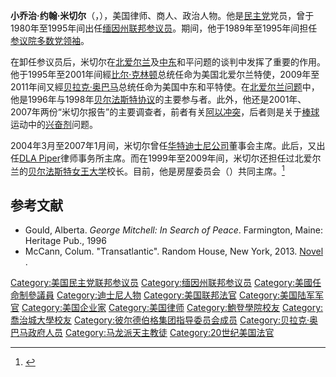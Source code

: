 {{Infobox officeholder
|image         = George Mitchell in Tel Aviv July 26, 2009.jpg
|office        = 美国中东和平特使
|president     = [[贝拉克·奥巴马|贝拉克·奥巴马]]
|term_start    = 2009年1月22日
|term_end      =2011年5月13日
|predecessor   = {{link-en|Tony Zinni|Anthony Zinni}} {{small|(2003)}}
|successor     = {{link-en|David Hale|David Hale (diplomat)}}
|office1       = [[贝尔法斯特女王大学|贝尔法斯特女王大学]]校长
|term_start1   = 1999年5月5日
|term_end1     = 2009年3月29日
|predecessor1  = {{link-en|David Orr|David Orr (businessman)}}
|successor1    = {{link-en|Kamalesh Sharma|Kamalesh Sharma}}
|office2       = 美国北爱尔兰特使
|president2    = [[比尔·克林顿|比尔·克林顿]]
|term_start2   = 1995年1月3日
|term_end2     = 2001年1月20日
|predecessor2  = 首任
|successor2    = [[理查德·哈斯|理查德·哈斯]]
|office3       = [[美国参议院政党领袖|参议院多数党领袖]]
|deputy3       = [[阿兰·克兰斯顿|阿兰·克兰斯顿]]<br>[[温德尔·H·福特|温德尔·H·福特]]
|term_start3   = 1989年1月3日
|term_end3     = 1995年1月3日
|predecessor3  = [[罗伯特·伯德|罗伯特·伯德]]
|successor3    = [[鲍勃·多尔|鲍勃·多尔]]
|office4       = 第2任[[美國參議院臨時議長#其他|代理参议院临时议长]]
|leader4       = {{link-en|約翰·C·斯坦尼斯|John C. Stennis}}
|term_start4   = 1987年1月3日
|term_end4     = 1989年1月3日
|predecessor4  = [[休伯特·汉弗莱|休伯特·汉弗莱]]（1978年）
|successor4    = （空缺）
|jr/sr5        = 联邦参议员
|state5        = [[缅因州|缅因州]]
|term_start5   =  1980年5月17日
|term_end5     = 1995年1月3日
|predecessor5  = [[埃德蒙·马斯基|埃德蒙·马斯基]]
|successor5    = [[奥林匹亚·史诺|奥林匹亚·史诺]]
|office6       = [[美国缅因联邦地区法院|美国缅因联邦地区法院]]法官
|appointer6    = [[吉米·卡特|吉米·卡特]]
|term_start6   = 1979年10月5日
|term_end6     =  1980年5月16日
|predecessor6  = 首任
|successor6    = {{link-en|Conrad Cyr|Conrad K. Cyr}}
|birth_name    = George John Mitchell, Jr.
|birth_date    = {{birth date and age|1933|8|20}}
|birth_place   = 美国[[缅因州|缅因州]][[沃特维尔_(缅因州)|沃特维尔]]
|death_date    = 
|death_place   = 
|party         = [[民主党_(美国)|民主党]]
|spouse        = Sally Heath {{small|(1961–1987)}}<br>Heather MacLachlan {{small|(1994至今)}}
|children      = 3
|alma_mater    = [[鲍登学院|鲍登学院]] <small>(学士)</small><br />[[乔治城大学|乔治城大学]] <small>(法学博士)</small>
|religion      = [[马龙尼礼教会|马龙尼礼教会]]<ref name="AFP">AFP, [http://www.google.com/hostednews/afp/article/ALeqM5hI-M8gm8ye6v7zKUgtge74ycpbwA Obama's new Mideast envoy begins regional tour in Egypt] {{Wayback|url=http://www.google.com/hostednews/afp/article/ALeqM5hI-M8gm8ye6v7zKUgtge74ycpbwA |date=20111106220518 }}, Jan 27, 2009.</ref>
|branch        = [[美国陆军|美国陆军]]
|serviceyears  = 1954–1956
|rank          = [[中尉|中尉]]
|unit          = {{Link-en|美國陸軍防諜隊|Counterintelligence Corps}}
}}
'''小乔治·约翰·米切尔'''{{GBE}}（{{lang-en|George John Mitchell Jr.}}，{{bd|1933年|8月20日}}），美国律师、商人、政治人物。他是[[民主党_(美国)|民主党]]党员，曾于1980年至1995年间出任[[缅因州|缅因州]][[美国参议院|联邦参议员]]。期间，他于1989年至1995年间担任[[美国参议院政党领袖|参议院多数党领袖]]。

在卸任参议员后，米切尔在[[北爱尔兰|北爱尔兰]]及[[中东|中东]]和平问题的谈判中发挥了重要的作用。他于1995年至2001年间經[[比尔·克林顿|比尔·克林顿]]总统任命为美国北爱尔兰特使，2009年至2011年间又經[[贝拉克·奥巴马|贝拉克·奥巴马]]总统任命为美国中东和平特使。在[[北爱尔兰问题|北爱尔兰问题]]中，他是1996年{{le|米切尔原则|Mitchell Principles}}与1998年[[贝尔法斯特协议|贝尔法斯特协议]]的主要参与者。此外，他还是2001年、2007年两份“米切尔报告”的主要调查者，前者有关[[阿以冲突|阿以冲突]]，后者则是关于[[棒球|棒球]]运动中的[[兴奋剂|兴奋剂]]问题。

2004年3月至2007年1月间，米切尔曾任[[华特迪士尼公司|华特迪士尼公司]]董事会主席。此后，又出任[[DLA_Piper|DLA Piper]]律师事务所主席。而在1999年至2009年间，米切尔还担任过北爱尔兰的[[贝尔法斯特女王大学|贝尔法斯特女王大学]]校长。目前，他是{{le|两党政策中心|Bipartisan Policy Center}}房屋委员会（{{lang|en|Housing Commission}}）共同主席。<ref>{{Cite web |url=http://www.bipartisanpolicy.org/projects/housing |title=Bipartisan Policy Center's Housing Commission |accessdate=2016-10-17 |archive-date=2011-10-31 |archive-url=https://web.archive.org/web/20111031115517/http://www.bipartisanpolicy.org/projects/housing |dead-url=no }}</ref>

== 参考文献 ==
{{reflist}}
* Gould, Alberta. ''George Mitchell: In Search of Peace''. Farmington, Maine: Heritage Pub., 1996
* McCann, Colum. "Transatlantic". Random House, New York, 2013.  [http://colummccann.com/books/transatlantic/ Novel] {{Wayback|url=http://colummccann.com/books/transatlantic/ |date=20131202234209 }}.
{{DEFAULTSORT:Mitchell}}
[[Category:美国民主党联邦参议员|Category:美国民主党联邦参议员]]
[[Category:缅因州联邦参议员|Category:缅因州联邦参议员]]
[[Category:美國任命制參議員|Category:美國任命制參議員]]
[[Category:迪士尼人物|Category:迪士尼人物]]
[[Category:美国联邦法官|Category:美国联邦法官]]
[[Category:美国陆军军官|Category:美国陆军军官]]
[[Category:美国企业家|Category:美国企业家]]
[[Category:美国律师|Category:美国律师]]
[[Category:鮑登學院校友|Category:鮑登學院校友]]
[[Category:喬治城大學校友|Category:喬治城大學校友]]
[[Category:彼尔德伯格集团指导委员会成员|Category:彼尔德伯格集团指导委员会成员]]
[[Category:贝拉克·奥巴马政府人员|Category:贝拉克·奥巴马政府人员]]
[[Category:马龙派天主教徒|Category:马龙派天主教徒]]
[[Category:20世纪美国法官|Category:20世纪美国法官]]